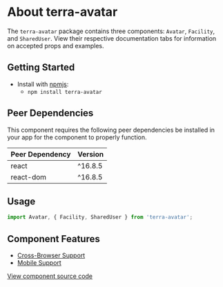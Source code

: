 
<Badge />

# About terra-avatar

The `terra-avatar` package contains three components: `Avatar`, `Facility`, and `SharedUser`. View their respective documentation tabs for information on accepted props and examples.

## Getting Started

- Install with [npmjs](https://www.npmjs.com):
  - `npm install terra-avatar`

<!-- AUTO-GENERATED-CONTENT:START Peer Dependencies -->
## Peer Dependencies

This component requires the following peer dependencies be installed in your app for the component to properly function.

| Peer Dependency | Version |
|-|-|
| react | ^16.8.5 |
| react-dom | ^16.8.5 |

<!-- AUTO-GENERATED-CONTENT:END -->

## Usage

```jsx
import Avatar, { Facility, SharedUser } from 'terra-avatar';
```

## Component Features

 * [Cross-Browser Support](https://github.com/cerner/terra-ui/blob/master/src/terra-dev-site/contributing/ComponentStandards.e.contributing.md#cross-browser-support)
 * [Mobile Support](https://github.com/cerner/terra-ui/blob/master/src/terra-dev-site/contributing/ComponentStandards.e.contributing.md#mobile-support)

[View component source code](https://github.com/cerner/terra-core/tree/master/packages/terra-avatar)